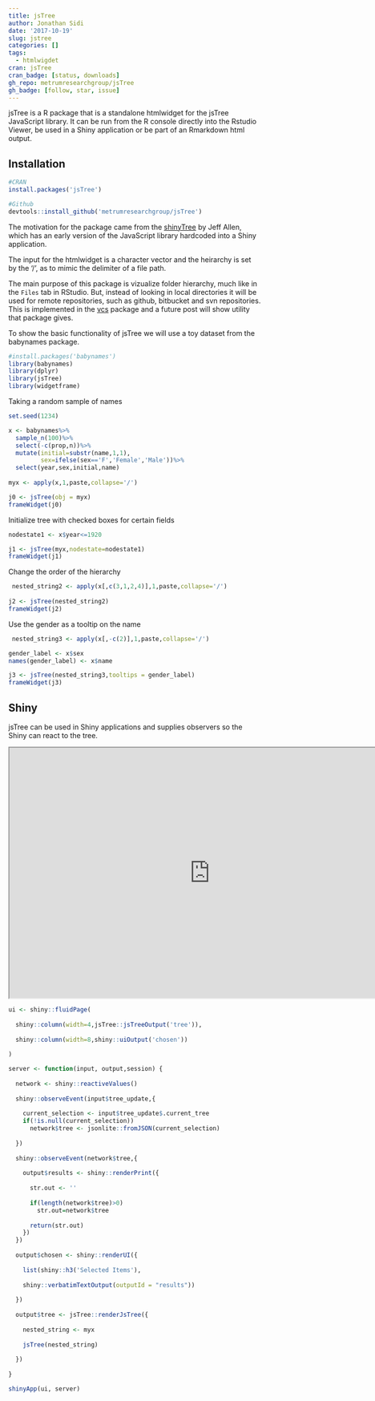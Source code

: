 ```yaml
---
title: jsTree
author: Jonathan Sidi
date: '2017-10-19'
slug: jstree
categories: []
tags:
  - htmlwigdet
cran: jsTree
cran_badge: [status, downloads]
gh_repo: metrumresearchgroup/jsTree
gh_badge: [follow, star, issue]
---
```


jsTree is a R package that is a standalone htmlwidget for the jsTree JavaScript library. It can be run from the R console directly into the Rstudio Viewer, be used in a Shiny application or be part of an Rmarkdown html output.

## Installation

```r
#CRAN
install.packages('jsTree')

#Github
devtools::install_github('metrumresearchgroup/jsTree')
```

The motivation for the package came from the [shinyTree](https://github.com/trestletech/shinyTree) by Jeff Allen, which has an early version of the JavaScript library hardcoded into a Shiny application.

The input for the htmlwidget is a character vector and the heirarchy is set by the '/', as to mimic the delimiter of a file path. 

The main purpose of this package is vizualize folder hierarchy, much like in the `Files` tab in RStudio. But, instead of looking in local directories it will be used for remote repositories, such as github, bitbucket and svn repositories. This is implemented in the [vcs](https://github.com/metrumresearchgroup/vcs) package and a future post will show utility that package gives.

To show the basic functionality of jsTree we will use a toy dataset from the babynames package.

```r
#install.packages('babynames')
library(babynames)
library(dplyr)
library(jsTree)
library(widgetframe)
```

Taking a random sample of names
```r
set.seed(1234)

x <- babynames%>%
  sample_n(100)%>%
  select(-c(prop,n))%>%
  mutate(initial=substr(name,1,1),
         sex=ifelse(sex=='F','Female','Male'))%>%
  select(year,sex,initial,name)
  
myx <- apply(x,1,paste,collapse='/')

j0 <- jsTree(obj = myx)
frameWidget(j0)
```

Initialize tree with checked boxes for certain fields
```r
nodestate1 <- x$year<=1920

j1 <- jsTree(myx,nodestate=nodestate1)
frameWidget(j1)
```

Change the order of the hierarchy
```r
 nested_string2 <- apply(x[,c(3,1,2,4)],1,paste,collapse='/')
 
j2 <- jsTree(nested_string2)
frameWidget(j2)
```

Use the gender as a tooltip on the name
```r
 nested_string3 <- apply(x[,-c(2)],1,paste,collapse='/')

gender_label <- x$sex
names(gender_label) <- x$name

j3 <- jsTree(nested_string3,tooltips = gender_label)
frameWidget(j3)
```

## Shiny

jsTree can be used in Shiny applications and supplies observers so the Shiny can react to the tree.

<iframe src="https://tranquil-escarpment-51788.herokuapp.com/" style="width: 800px; height: 500px"></iframe>

```r

ui <- shiny::fluidPage(
  
  shiny::column(width=4,jsTree::jsTreeOutput('tree')),
  
  shiny::column(width=8,shiny::uiOutput('chosen'))
  
)

server <- function(input, output,session) {
  
  network <- shiny::reactiveValues()
  
  shiny::observeEvent(input$tree_update,{
    
    current_selection <- input$tree_update$.current_tree
    if(!is.null(current_selection)) 
      network$tree <- jsonlite::fromJSON(current_selection)
    
  })
  
  shiny::observeEvent(network$tree,{
    
    output$results <- shiny::renderPrint({
      
      str.out <- ''
      
      if(length(network$tree)>0)
        str.out=network$tree
      
      return(str.out)
    })    
  })
  
  output$chosen <- shiny::renderUI({
    
    list(shiny::h3('Selected Items'),
         
    shiny::verbatimTextOutput(outputId = "results"))
    
  })
  
  output$tree <- jsTree::renderJsTree({
    
    nested_string <- myx
    
    jsTree(nested_string)
    
  })
  
}

shinyApp(ui, server)
```